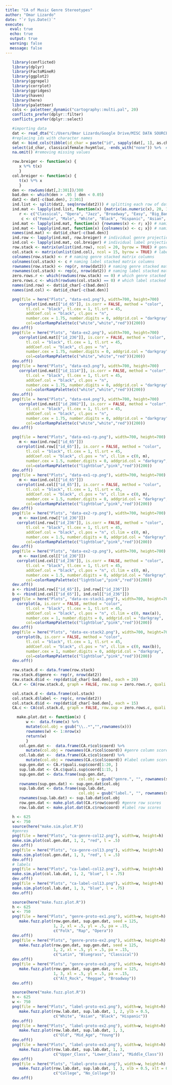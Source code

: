```yaml
---
title: "CA of Music Genre Stereotypes"
author: "Omar Lizardo"
date: "`r Sys.Date()`"
execute: 
  eval: true
  echo: true
  output: true
  warning: false
  message: false
---
```


```r
   library(conflicted)
   library(dplyr)
   library(FactoMineR)
   library(ggplot2)
   library(ggrepel)
   library(corrplot)
   library(ggridges)
   library(haven)
   library(here)
   library(paletteer)
   cols <- paletteer_dynamic("cartography::multi.pal", 20)
   conflicts_prefer(dplyr::filter)
   conflicts_prefer(dplyr::select)
```

```r
   #importing data
   dat <- read_dta("C:/Users/Omar Lizardo/Google Drive/MISC DATA SOURCES/SSI-2012/SSI2012.dta")
   #replacing ids with character names
   dat <- bind_cols(tibble(id_char = paste("id", sapply(dat[, 1], as.character), sep = "_")), dat) %>% 
   select(id_char, classicalfemale:hvymtluc, -ends_with("none")) %>%  #selecting relevant columns
   na.omit() #removing missing values
```

```r
   row.breiger <- function(x) {
      x %*% t(x)
      }
   col.breiger <- function(x) {
      t(x) %*% x
      }
   den <- rowSums(dat[,2:301])/300
   bad.den <- which(den > .95 | den < 0.05)
   dat2 <- dat[-c(bad.den), 2:301]
   ind.list <- split(dat2, seq(nrow(dat2))) # splitting each row of data frame into list objects
   ind.mat <- lapply(ind.list, function(x) {matrix(as.numeric(x), 20, 15, byrow = TRUE)}) # creating individual two mode network of genre by labels
      r <- c("Classical", "Opera", "Jazz", "Broadway", "Easy", "Big_Band", "Classic_Rock", "Country", "Bluegrass", "Folk", "Gospel", "Latin", "Rap", "Blues", "Reggae", "Pop", "Contemp_Rock", "Alt_Rock", "Dance", "Metal")
       c <- c("Female", "Male", "White", "Black", "Hispanic", "Asian", "College", "No_College", "Young", "Mid_Age", "Old", "Lower_Class", "Working_Class", "Middle_Class", "Upper_Class")
   ind.mat <- lapply(ind.mat, function(x) {rownames(x) <- r; x}) # naming individual rows
   ind.mat <- lapply(ind.mat, function(x) {colnames(x) <- c; x}) # naming individual columns
   names(ind.mat) <- dat$id_char[-c(bad.den)]
   ind.row <- lapply(ind.mat, row.breiger) # individual genre projection
   ind.col <- lapply(ind.mat, col.breiger) # individual label projection
   row.stack <- matrix(unlist(ind.row), ncol = 20, byrow = TRUE) # genre stacked matrix
   col.stack <- matrix(unlist(ind.col), ncol = 15, byrow = TRUE) # label stacked matrix
   colnames(row.stack) <- r # naming genre stacked matrix columns
   colnames(col.stack) <- c # naming label stacked matrix columns
   rownames(row.stack) <- rep(r, nrow(dat2)) # naming genre stacked matrix rows
   rownames(col.stack) <- rep(c, nrow(dat2)) # naming label stacked matrix rows
   zero.rows.r <- which(rowSums(row.stack) == 0) # which genre stacked matrix rows sum to zero?
   zero.rows.c <- which(rowSums(col.stack) == 0) # which label stacked matrix rows sum to zero?
   names(ind.row) <- dat$id_char[-c(bad.den)]
   names(ind.col) <- dat$id_char[-c(bad.den)]
```

```r
   png(file = here("Plots", "data-ex1.png"), width=700, height=700)
      corrplot(ind.mat[["id_65"]], is.corr = FALSE, method = "color", 
         tl.col = "black", tl.cex = 1, tl.srt = 45,
         addCoef.col = "black", cl.pos = "n",
         number.cex = 1.75, number.digits = 0, addgrid.col = "darkgray",
         col=colorRampPalette(c("white","white","red"))(200))
   dev.off()
   png(file = here("Plots", "data-ex2.png"), width=700, height=700)
      corrplot(ind.mat[["id_236"]], is.corr = FALSE, method = "color", 
         tl.col = "black", tl.cex = 1, tl.srt = 45,
         addCoef.col = "black", cl.pos = "n",
         number.cex = 1.75, number.digits = 0, addgrid.col = "darkgray",
         col=colorRampPalette(c("white","white","red"))(200))
   dev.off()
   png(file = here("Plots", "data-ex3.png"), width=700, height=700)
      corrplot(ind.mat[["id_1114"]], is.corr = FALSE, method = "color", 
         tl.col = "black", tl.cex = 1, tl.srt = 45,
         addCoef.col = "black", cl.pos = "n",
         number.cex = 1.75, number.digits = 0, addgrid.col = "darkgray",
         col=colorRampPalette(c("white","white","red"))(200))
   dev.off()
   png(file = here("Plots", "data-ex4.png"), width=700, height=700)
      corrplot(ind.mat[["id_2002"]], is.corr = FALSE, method = "color", 
         tl.col = "black", tl.cex = 1, tl.srt = 45,
         addCoef.col = "black", cl.pos = "n",
         number.cex = 1.75, number.digits = 0, addgrid.col = "darkgray",
         col=colorRampPalette(c("white","white","red"))(200))
   dev.off()
```

```r
   png(file = here("Plots", "data-ex1-rp.png"), width=700, height=700)
      m <- max(ind.row[["id_65"]])
     corrplot(ind.row[["id_65"]], is.corr = FALSE, method = "color", 
         tl.col = "black", tl.cex = 1, tl.srt = 45,
         addCoef.col = "black", cl.pos = "n", cl.lim = c(0, m),
         number.cex = 1.5, number.digits = 0, addgrid.col = "darkgray",
         col=colorRampPalette(c("lightblue","pink","red"))(200))
   dev.off()
   png(file = here("Plots", "data-ex1-cp.png"), width=700, height=700)
      m <- max(ind.col[["id_65"]])
     corrplot(ind.col[["id_65"]], is.corr = FALSE, method = "color", 
         tl.col = "black", tl.cex = 1, tl.srt = 45,
         addCoef.col = "black", cl.pos = "n", cl.lim = c(0, m),
         number.cex = 1.5, number.digits = 0, addgrid.col = "darkgray",
         col=colorRampPalette(c("lightblue","pink","red"))(200))
   dev.off()
   png(file = here("Plots", "data-ex2-rp.png"), width=700, height=700)
      m <- max(ind.row[["id_236"]])
     corrplot(ind.row[["id_236"]], is.corr = FALSE, method = "color", 
         tl.col = "black", tl.cex = 1, tl.srt = 45,
         addCoef.col = "black", cl.pos = "n", cl.lim = c(0, m),
         number.cex = 1.5, number.digits = 0, addgrid.col = "darkgray",
         col=colorRampPalette(c("lightblue","pink","red"))(200))
   dev.off()
   png(file = here("Plots", "data-ex2-cp.png"), width=700, height=700)
      m <- max(ind.col[["id_236"]])
     corrplot(ind.col[["id_236"]], is.corr = FALSE, method = "color", 
         tl.col = "black", tl.cex = 1, tl.srt = 45,
         addCoef.col = "black", cl.pos = "n", cl.lim = c(0, m),
         number.cex = 1.5, number.digits = 0, addgrid.col = "darkgray",
         col=colorRampPalette(c("lightblue","pink","red"))(200))
   dev.off()
   a <- rbind(ind.row[["id_65"]], ind.row[["id_236"]])
   b <- rbind(ind.col[["id_65"]], ind.col[["id_236"]])
   png(file = here("Plots", "data-ex-stack1.png"), width=700, height=700)
     corrplot(a, is.corr = FALSE, method = "color", 
         tl.col = "black", tl.cex = 1, tl.srt = 45,
         addCoef.col = "black", cl.pos = "n", cl.lim = c(0, max(a)),
         number.cex = 1, number.digits = 0, addgrid.col = "darkgray",
         col=colorRampPalette(c("lightblue","pink","red"))(200))
   dev.off()
   png(file = here("Plots", "data-ex-stack2.png"), width=700, height=700)
     corrplot(b, is.corr = FALSE, method = "color", 
         tl.col = "black", tl.cex = 1, tl.srt = 45,
         addCoef.col = "black", cl.pos = "n", cl.lim = c(0, max(b)),
         number.cex = 1, number.digits = 0, addgrid.col = "darkgray",
         col=colorRampPalette(c("lightblue","pink","red"))(200))
   dev.off()
```

```r
   row.stack.d <- data.frame(row.stack)
   row.stack.d$genre <- rep(r, nrow(dat2))
   row.stack.d$id <- rep(dat$id_char[-bad.den], each = 20)
   CA.r <- CA(row.stack.d, graph = FALSE, row.sup = zero.rows.r, quali.sup = c(21, 22))
```

```r
   col.stack.d <- data.frame(col.stack)
   col.stack.d$label <- rep(c, nrow(dat2))
   col.stack.d$id <- rep(dat$id_char[-bad.den], each = 15)
   CA.c <- CA(col.stack.d, graph = FALSE, row.sup = zero.rows.c, quali.sup = c(16, 17))
```

```r
     make.plot.dat <- function(x) { 
         w <-  data.frame(x) %>% 
         mutate(col.obj = gsub("\\..*","",rownames(x))) 
         rownames(w) <- 1:nrow(x)
         return(w)
         }
      col.gen.dat <-  data.frame(CA.r$col$coord) %>% 
         mutate(col.obj = rownames(CA.r$col$coord)) #genre column scores
      col.lab.dat <-  data.frame(CA.c$col$coord) %>% 
         mutate(col.obj = rownames(CA.c$col$coord)) #label column scores
      sup.gen.dat <- CA.r$quali.sup$coord[1:20, ] 
      sup.lab.dat <- CA.c$quali.sup$coord[1:15, ] 
      sup.gen.dat <- data.frame(sup.gen.dat, 
                                col.obj = gsub("genre.", "", rownames(sup.gen.dat)))
      rownames(sup.gen.dat) <- sup.gen.dat$col.obj
      sup.lab.dat <- data.frame(sup.lab.dat, 
                                col.obj = gsub("label.", "", rownames(sup.lab.dat)))
      rownames(sup.lab.dat) <- sup.lab.dat$col.obj
      row.gen.dat <- make.plot.dat(CA.r$row$coord) #genre row scores
      row.lab.dat <- make.plot.dat(CA.c$row$coord) #label row scores
```

```r
   h <- 625
   w <- 750
   source(here("make.sim.plot.R"))
   #genres
   png(file = here("Plots", "ca-genre-col12.png"), width=w, height=h)
   make.sim.plot(col.gen.dat, 1, 2, "red", l = .5)
   dev.off()
   png(file = here("Plots", "ca-genre-col13.png"), width=w, height=h)
   make.sim.plot(col.gen.dat, 1, 3, "red", l = .5)
   dev.off()
   # labels
   png(file = here("Plots", "ca-label-col12.png"), width=w, height=h)
   make.sim.plot(col.lab.dat, 1, 2, "blue", l = .75)
   dev.off()
   png(file = here("Plots", "ca-label-col13.png"), width=w, height=h)
   make.sim.plot(col.lab.dat, 1, 3, "blue", l = .75)
   dev.off()
```

```r
   source(here("make.fuzz.plot.R"))
   h <- 625
   w <- 750
   png(file = here("Plots", "genre-proto-ex1.png"), width=w, height=h)
      make.fuzz.plot(row.gen.dat, sup.gen.dat, seed = 125,
                     1, 2, xl = .5, yl = .5, pa = .15,
                     c("Folk", "Rap", "Opera"))
   dev.off()
   png(file = here("Plots", "genre-proto-ex2.png"), width=w, height=h)
      make.fuzz.plot(row.gen.dat, sup.gen.dat, seed = 125,
                     1, 2, xl = .5, yl = .5, pa = .15,
                     c("Latin", "Bluegrass", "Classical"))
   dev.off()
   png(file = here("Plots", "genre-proto-ex3.png"), width=w, height=h)
      make.fuzz.plot(row.gen.dat, sup.gen.dat, seed = 125,
                     1, 3, xl = .5, yl = .5, pa = .15,
                     c("Alt_Rock", "Reggae", "Broadway"))
   dev.off()
```
  
```r
   source(here("make.fuzz.plot.R"))
   h <- 625
   w <- 750
   png(file = here("Plots", "label-proto-ex1.png"), width=w, height=h)
      make.fuzz.plot(row.lab.dat, sup.lab.dat, 1, 2, ylb = 0.5,
                     c("White", "Asian", "Black", "Hispanic"))
   dev.off()
   png(file = here("Plots", "label-proto-ex2.png"), width=w, height=h)
      make.fuzz.plot(row.lab.dat, sup.lab.dat, 1, 3,
                     c("Old", "Mid_Age", "Young"))
   dev.off()
   png(file = here("Plots", "label-proto-ex3.png"), width=w, height=h)
      make.fuzz.plot(row.lab.dat, sup.lab.dat, 1, 3,
                     c("Upper_Class", "Lower_Class", "Middle_Class"))
   dev.off()
   png(file = here("Plots", "label-proto-ex4.png"), width=w, height=h)
      make.fuzz.plot(row.lab.dat, sup.lab.dat, 1, 3, xlb = 0.5, xlt = 0.5,
                     c("College", "No_College"))
   dev.off()
```

